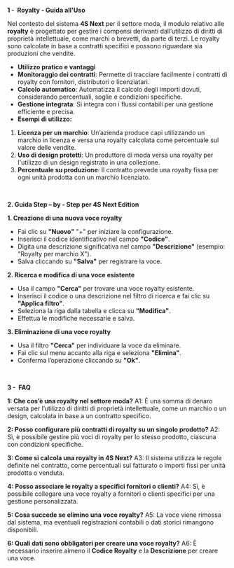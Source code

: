 **1 -  Royalty - Guida all'Uso**

Nel contesto del sistema **4S Next** per il settore moda, il modulo relativo alle **royalty** è progettato per gestire i compensi derivanti dall’utilizzo di diritti di proprietà intellettuale, come marchi o brevetti, da parte di terzi. Le royalty sono calcolate in base a contratti specifici e possono riguardare sia produzioni che vendite.

* **Utilizzo pratico e vantaggi**
* **Monitoraggio dei contratti**: Permette di tracciare facilmente i contratti di royalty con fornitori, distributori o licenziatari.
* **Calcolo automatico**: Automatizza il calcolo degli importi dovuti, considerando percentuali, soglie e condizioni specifiche.
* **Gestione integrata**: Si integra con i flussi contabili per una gestione efficiente e precisa.
* **Esempi di utilizzo:**

1. **Licenza per un marchio**: Un’azienda produce capi utilizzando un marchio in licenza e versa una royalty calcolata come percentuale sul valore delle vendite.
2. **Uso di design protetti**: Un produttore di moda versa una royalty per l'utilizzo di un design registrato in una collezione.
3. **Percentuale su produzione**: Il contratto prevede una royalty fissa per ogni unità prodotta con un marchio licenziato.

 

**2. Guida Step – by - Step per 4S Next Edition**

**1. Creazione di una nuova voce royalty**

* Fai clic su **"Nuovo"** "+" per iniziare la configurazione.
* Inserisci il codice identificativo nel campo **"Codice"**.
* Digita una descrizione significativa nel campo **"Descrizione"** (esempio: "Royalty per marchio X").
* Salva cliccando su **"Salva"** per registrare la voce.

**2. Ricerca e modifica di una voce esistente**

* Usa il campo **"Cerca"** per trovare una voce royalty esistente.
* Inserisci il codice o una descrizione nel filtro di ricerca e fai clic su **"Applica filtro"**.
* Seleziona la riga dalla tabella e clicca su **"Modifica"**.
* Effettua le modifiche necessarie e salva.

**3. Eliminazione di una voce royalty**

* Usa il filtro **"Cerca"** per individuare la voce da eliminare.
* Fai clic sul menu accanto alla riga e seleziona **"Elimina"**.
* Conferma l’operazione cliccando su **"Ok"**.

 

**3 -  FAQ**

**1: Che cos’è una royalty nel settore moda?** A1: È una somma di denaro versata per l’utilizzo di diritti di proprietà intellettuale, come un marchio o un design, calcolata in base a un contratto specifico.

**2: Posso configurare più contratti di royalty su un singolo prodotto?** A2: Sì, è possibile gestire più voci di royalty per lo stesso prodotto, ciascuna con condizioni specifiche.

**3: Come si calcola una royalty in 4S Next?** A3: Il sistema utilizza le regole definite nel contratto, come percentuali sul fatturato o importi fissi per unità prodotta o venduta.

**4: Posso associare le royalty a specifici fornitori o clienti?** A4: Sì, è possibile collegare una voce royalty a fornitori o clienti specifici per una gestione personalizzata.

**5: Cosa succede se elimino una voce royalty?** A5: La voce viene rimossa dal sistema, ma eventuali registrazioni contabili o dati storici rimangono disponibili.

**6: Quali dati sono obbligatori per creare una voce royalty?** A6: È necessario inserire almeno il **Codice Royalty** e la **Descrizione** per creare una voce.